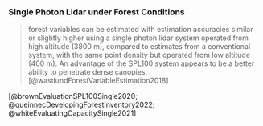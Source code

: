 
### Single Photon Lidar under Forest Conditions

> forest variables can be estimated with estimation accuracies similar or slightly higher using a single photon lidar system operated from high altitude (3800 m), compared to estimates from a conventional system, with the same point density but operated from low altitude (400 m). An advantage of the SPL100 system appears to be a better ability to penetrate dense canopies. [@wastlundForestVariableEstimation2018]

[@brownEvaluationSPL100Single2020; @queinnecDevelopingForestInventory2022; @whiteEvaluatingCapacitySingle2021]
